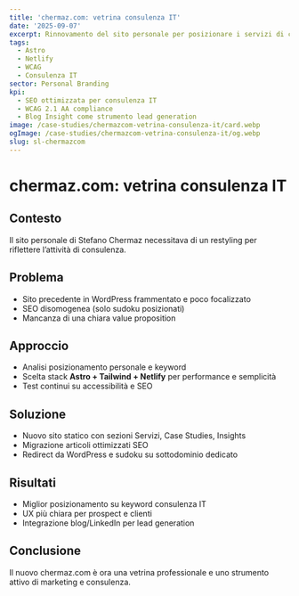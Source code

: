 ```yaml
---
title: 'chermaz.com: vetrina consulenza IT'
date: '2025-09-07'
excerpt: Rinnovamento del sito personale per posizionare i servizi di consulenza IT.
tags:
  - Astro
  - Netlify
  - WCAG
  - Consulenza IT
sector: Personal Branding
kpi:
  - SEO ottimizzata per consulenza IT
  - WCAG 2.1 AA compliance
  - Blog Insight come strumento lead generation
image: /case-studies/chermazcom-vetrina-consulenza-it/card.webp
ogImage: /case-studies/chermazcom-vetrina-consulenza-it/og.webp
slug: sl-chermazcom
---
```


# chermaz.com: vetrina consulenza IT

## Contesto
Il sito personale di Stefano Chermaz necessitava di un restyling per riflettere l’attività di consulenza.

## Problema
- Sito precedente in WordPress frammentato e poco focalizzato  
- SEO disomogenea (solo sudoku posizionati)  
- Mancanza di una chiara value proposition  

## Approccio
- Analisi posizionamento personale e keyword  
- Scelta stack **Astro + Tailwind + Netlify** per performance e semplicità  
- Test continui su accessibilità e SEO  

## Soluzione
- Nuovo sito statico con sezioni Servizi, Case Studies, Insights  
- Migrazione articoli ottimizzati SEO  
- Redirect da WordPress e sudoku su sottodominio dedicato  

## Risultati
- Miglior posizionamento su keyword consulenza IT  
- UX più chiara per prospect e clienti  
- Integrazione blog/LinkedIn per lead generation  

## Conclusione
Il nuovo chermaz.com è ora una vetrina professionale e uno strumento attivo di marketing e consulenza.
